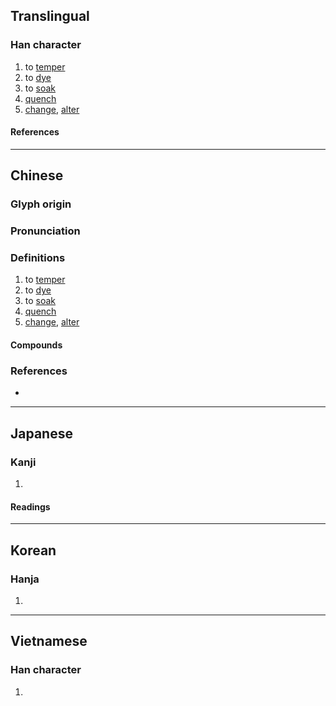 {{character info}}
==Translingual==

===Han character===
{{Han char|rn=85|rad=水|as=08|sn=11|four=30148|canj=EYOJ|ids=⿰氵卒}}

# to [[temper]]
# to [[dye]]
# to [[soak]]
# [[quench]]
# [[change]], [[alter]]

====References====
{{Han ref|kx=0631.110|dkj=17679|dj=1034.010|hdz=31659.030|uh=6DEC}}

----

==Chinese==
{{zh-forms}}

===Glyph origin===
{{Han etym}}

===Pronunciation===
{{zh-pron
|m=cuì
|c=ceoi3,seoi6
|mc=y
|oc=y
|cat=
}}

===Definitions===
{{zh-hanzi}}

# to [[temper]]
# to [[dye]]
# to [[soak]]
# [[quench]]
# [[change]], [[alter]]

====Compounds====
{{zh-der|淬厲|淬火|淬礪|礱淬利器|淬鏡|淬鍊|淬勉}}

===References===
* {{R:yue:mfccd}}

----

==Japanese==

===Kanji===
{{ja-kanji|grade=|rs=水08}}

# {{rfdef|ja|sort=水08}}

====Readings====
{{ja-readings
|goon=さい
|kanon=さい
|kun=にらぐ
}}

----

==Korean==

===Hanja===
{{ko-hanja|hangeul=[[쉬]], [[쵀]], [[줄]]|eumhun=|rv=swi, chwae, jul|mr=swi, ch'ae, chul|y=swi, chway, cul}}

# {{rfdef|ko|sort=水08}}

----

==Vietnamese==

===Han character===
{{vi-readings|rs=水08|reading=rót}}

# {{rfdef|vi|sort=水08}}